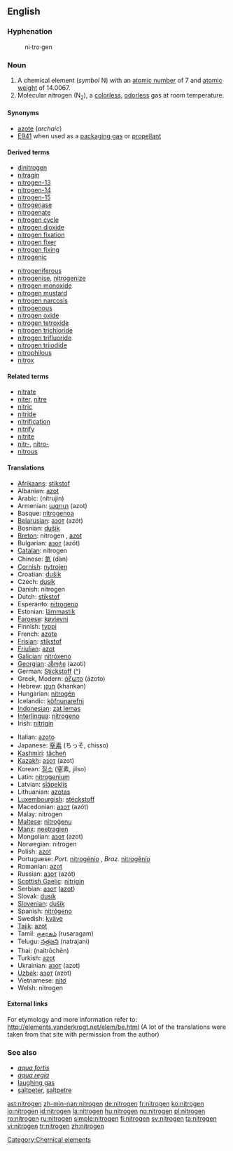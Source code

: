 ==English==

{{elements|N|carbon|C|oxygen|O}}
===Hyphenation===
:ni&middot;tro&middot;gen

===Noun===
{{en-noun|-}}
{{wikipedia}}

# A chemical element (''symbol'' N) with an [[atomic number]] of 7 and [[atomic weight]] of 14.0067.
# Molecular nitrogen (N<sub>2</sub>), a [[colorless]], [[odorless]] gas at room temperature.

====Synonyms====
*[[azote]] (''archaic'')
*[[E941]] when used as a [[packaging gas]] or [[propellant]]

====Derived terms====
{{top2}}
*[[dinitrogen]]
*[[nitragin]]
*[[nitrogen-13]]
*[[nitrogen-14]]
*[[nitrogen-15]]
*[[nitrogenase]]
*[[nitrogenate]]
*[[nitrogen cycle]]
*[[nitrogen dioxide]]
*[[nitrogen fixation]]
*[[nitrogen fixer]]
*[[nitrogen fixing]]
*[[nitrogenic]]
{{mid2}}
*[[nitrogeniferous]]
*[[nitrogenise]], [[nitrogenize]]
*[[nitrogen monoxide]]
*[[nitrogen mustard]]
*[[nitrogen narcosis]]
*[[nitrogenous]]
*[[nitrogen oxide]]
*[[nitrogen tetroxide]]
*[[nitrogen trichloride]]
*[[nitrogen trifluoride]]
*[[nitrogen triiodide]]
*[[nitrophilous]]
*[[nitrox]]
{{bottom}}

====Related terms====
*[[nitrate]]
*[[niter]], [[nitre]]
*[[nitric]]
*[[nitride]]
*[[nitrification]]
*[[nitrify]]
*[[nitrite]]
*[[nitr-]], [[nitro-]]
*[[nitrous]]

====Translations====
{{top}}
*[[Afrikaans]]: [[stikstof]]
*Albanian: [[azot]]
*Arabic: {{ARchar|[[نيتروجين]]}} (nítrujin) {{m}}
*Armenian: [[ազոտ]] (azot)
*Basque: [[nitrogenoa]]
*[[Belarusian]]: [[азот]] (azót) {{m}}
*Bosnian: [[dušik]]
*[[Breton]]: nitrogen {{m}}, [[azot]]
*Bulgarian: [[азот]] (azót) {{m}}
*[[Catalan]]: nitrogen
*Chinese: [[氮]] (dàn)
*[[Cornish]]: [[nytrojen]]
*Croatian: [[dušik]]
*Czech: [[dusík]]
*Danish: nitrogen
*Dutch: [[stikstof]] {{f}}
*Esperanto: [[nitrogeno]]
*Estonian: [[lämmastik]]
*[[Faroese]]: [[køvievni]]
*Finnish: [[typpi]]
*French: [[azote]] {{m}}
*[[Frisian]]: [[stikstof]]
*[[Friulian]]: [[azot]]
*[[Galician]]: [[nitróxeno]]
*[[Georgian]]: [[აზოტი]] (azoti)
*German: [[Stickstoff]] {{m}} ([[:de:Stickstoff|^]])
*Greek, Modern: [[άζωτο]] (ázoto) {{n}}
*Hebrew: [[חנקן]] (khankan)
*Hungarian: [[nitrogén]]
*Icelandic: [[köfnunarefni]] {{m}}
*[[Indonesian]]: [[zat lemas]]
*[[Interlingua]]: [[nitrogeno]]
*Irish: [[nítrigin]]
{{mid}}
*Italian: [[azoto]] {{m}}
*Japanese: [[窒素]] (ちっそ, chisso)
*[[Kashmiri]]: [[tãcheń]]
*[[Kazakh]]: [[азот]] (azot)
*Korean: [[질소]] (窒素, jilso)
*Latin: [[nitrogenium]]
*Latvian: [[slāpeklis]]
*Lithuanian: [[azotas]]
*[[Luxembourgish]]: [[stéckstoff]]
*Macedonian: [[азот]] (azót)
*Malay: nitrogen
*[[Maltese]]: [[nitroġenu]]
*[[Manx]]: [[neetragien]]
*Mongolian: [[азот]] (azot)
*Norwegian: nitrogen
*Polish: [[azot]] {{m}}
*Portuguese: ''Port.'' [[nitrogénio]] {{m}}, ''Braz.'' [[nitrogênio]] {{m}}
*Romanian: [[azot]] {{n}}
*Russian: [[азот]] (azót) {{m}}
*[[Scottish Gaelic]]: [[nìtrigin]]
*Serbian: [[азот]] ([[azot]]) {{m}}
*Slovak: [[dusík]] {{m}}
*[[Slovenian]]: [[dušik]]
*Spanish: [[nitrógeno]] {{m}}
*Swedish: [[kväve]]
*[[Tajik]]: [[azot]]
*Tamil: [[ருசரகம்]] (rusaragam)
*Telugu: [[నత్రజని]] (natrajani)
*Thai: {{THchar|[[ไนโตรเจน]]}} (naitrōchēn)
*Turkish: [[azot]]
*Ukrainian: [[азот]] (azot) {{m}}
*[[Uzbek]]: [[азот]] (azot)
*Vietnamese: [[nitơ]]
*Welsh: nitrogen
{{bottom}}

====External links====
For etymology and more information refer to:
http://elements.vanderkrogt.net/elem/be.html
(A lot of the translations were taken from that site with permission from the author)

===See also===
*''[[aqua fortis]]''
*''[[aqua regia]]''
*[[laughing gas]]
*[[saltpeter]], [[saltpetre]]

[[Category:Chemical elements]]

[[ast:nitrogen]]
[[zh-min-nan:nitrogen]]
[[de:nitrogen]]
[[fr:nitrogen]]
[[ko:nitrogen]]
[[io:nitrogen]]
[[id:nitrogen]]
[[la:nitrogen]]
[[hu:nitrogen]]
[[no:nitrogen]]
[[pl:nitrogen]]
[[ro:nitrogen]]
[[ru:nitrogen]]
[[simple:nitrogen]]
[[fi:nitrogen]]
[[sv:nitrogen]]
[[ta:nitrogen]]
[[vi:nitrogen]]
[[tr:nitrogen]]
[[zh:nitrogen]]